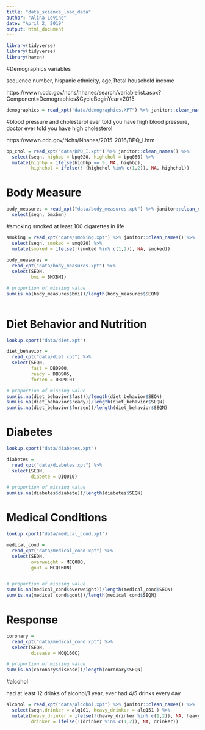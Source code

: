```yaml
---
title: "data_science_load_data"
author: "Alina Levine"
date: "April 2, 2019"
output: html_document
---
```


```r
library(tidyverse)
library(tidyverse)
library(haven)

```

#Demographics variables

sequence number, hispanic ethnicity, age,Ttotal household income

https://wwwn.cdc.gov/nchs/nhanes/search/variablelist.aspx?Component=Demographics&CycleBeginYear=2015

```r
demographics = read_xpt("data/demographics.XPT") %>% janitor::clean_names()

```


#blood pressure and cholesterol
ever told you have high blood pressure, doctor ever told you have high cholesterol

https://wwwn.cdc.gov/Nchs/Nhanes/2015-2016/BPQ_I.htm

```r

bp_chol = read_xpt("data/BPQ_I.xpt") %>% janitor::clean_names() %>%
  select(seqn, highbp = bpq020, highchol = bpq080) %>%
  mutate(highbp = ifelse(highbp == 9, NA, highbp),
         highchol = ifelse(! (highchol %in% c(1,2)), NA, highchol))

```


# Body Measure

```r

body_measures = read_xpt("data/body_measures.xpt") %>% janitor::clean_names() %>%
  select(seqn, bmxbmn)

```

#smoking
smoked at least 100 cigarettes in life

```r

smoking = read_xpt("data/smoking.xpt") %>% janitor::clean_names() %>%
  select(seqn, smoked = smq020) %>%
  mutate(smoked = ifelse(!(smoked %in% c(1,2)), NA, smoked))
  
body_measures = 
  read_xpt("data/body_measures.xpt") %>% 
  select(SEQN, 
         bmi = BMXBMI)

# proportion of missing value
sum(is.na(body_measures$bmi))/length(body_measures$SEQN)
                                    
```



# Diet Behavior and Nutrition

```r
lookup.xport("data/diet.xpt")

diet_behavior =
  read_xpt("data/diet.xpt") %>% 
  select(SEQN, 
         fast = DBD900, 
         ready = DBD905, 
         forzen = DBD910) 

# proportion of missing value
sum(is.na(diet_behavior$fast))/length(diet_behavior$SEQN)
sum(is.na(diet_behavior$ready))/length(diet_behavior$SEQN)
sum(is.na(diet_behavior$forzen))/length(diet_behavior$SEQN)
```


# Diabetes

```r
lookup.xport("data/diabetes.xpt")

diabetes =
  read_xpt("data/diabetes.xpt") %>% 
  select(SEQN, 
         diabete = DIQ010)

# proportion of missing value
sum(is.na(diabetes$diabete))/length(diabetes$SEQN)
```

# Medical Conditions

```r
lookup.xport("data/medical_cond.xpt")

medical_cond =
  read_xpt("data/medical_cond.xpt") %>% 
  select(SEQN, 
         overweight = MCQ080, 
         gout = MCQ160N) 


# proportion of missing value
sum(is.na(medical_cond$overweight))/length(medical_cond$SEQN)
sum(is.na(medical_cond$gout))/length(medical_cond$SEQN)
```


# Response

```r
coronary = 
  read_xpt("data/medical_cond.xpt") %>% 
  select(SEQN, 
         disease = MCQ160C) 

# proportion of missing value
sum(is.na(coronary$disease))/length(coronary$SEQN)
```

#alcohol

had at least 12 drinks of alcohol/1 year, ever had 4/5 drinks every day

```r

alcohol = read_xpt("data/alcohol.xpt") %>% janitor::clean_names() %>%
  select(seqn,drinker = alq101, heavy_drinker = alq151 ) %>%
  mutate(heavy_drinker = ifelse(!(heavy_drinker %in% c(1,2)), NA, heavy_drinker),
         drinker = ifelse(!(drinker %in% c(1,2)), NA, drinker))

```


